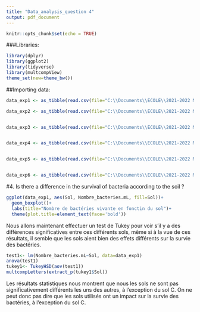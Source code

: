 ---
title: "Data_analysis_question 4"
output: pdf_document
---

```{r setup, include=FALSE}
knitr::opts_chunk$set(echo = TRUE)
```

###Libraries:

```{r}
library(dplyr)
library(ggplot2)
library(tidyverse)
library(multcompView)
theme_set(new=theme_bw())
```
##Importing data:

```{r}
data_exp1 <- as_tibble(read.csv(file="C:\\Documents\\ECOLE\\2021-2022 Montpellier SupAgro\\D4 JRL-AT\\Projects\\Experiments\\resultat_exp1.csv", header = TRUE, sep=",", dec= '.', stringsAsFactors=TRUE))

data_exp2 <- as_tibble(read.csv(file="C:\\Documents\\ECOLE\\2021-2022 Montpellier SupAgro\\D4 JRL-AT\\Projects\\Experiments\\resultat_exp2.csv", header = TRUE, sep=",", dec= '.', stringsAsFactors=TRUE))


data_exp3 <- as_tibble(read.csv(file="C:\\Documents\\ECOLE\\2021-2022 Montpellier SupAgro\\D4 JRL-AT\\Projects\\Experiments\\resultat_exp3.csv", header = TRUE, sep=",", dec= '.', stringsAsFactors=TRUE))


data_exp4 <- as_tibble(read.csv(file="C:\\Documents\\ECOLE\\2021-2022 Montpellier SupAgro\\D4 JRL-AT\\Projects\\Experiments\\resultat_exp4.csv", header = TRUE, sep=",", dec= '.', stringsAsFactors=TRUE))


data_exp5 <- as_tibble(read.csv(file="C:\\Documents\\ECOLE\\2021-2022 Montpellier SupAgro\\D4 JRL-AT\\Projects\\Experiments\\resultat_exp5.csv", header = TRUE, sep=",", dec= '.', stringsAsFactors=TRUE))


data_exp6 <- as_tibble(read.csv(file="C:\\Documents\\ECOLE\\2021-2022 Montpellier SupAgro\\D4 JRL-AT\\Projects\\Experiments\\resultat_exp6.csv", header = TRUE, sep=",", dec= '.', stringsAsFactors=TRUE))
```

#4. Is there a difference in the survival of bacteria according to the soil ?

```{r}
ggplot(data_exp1, aes(Sol, Nombre_bacteries.mL, fill=Sol))+
  geom_boxplot()+
  labs(title="Nombre de bactéries vivante en fonctin du sol")+
  theme(plot.title=element_text(face='bold'))
```

Nous allons maintenant effectuer un test de Tukey pour voir s'il y a des différences significatives entre ces différents sols, même si à la vue de ces résultats, il semble que les sols aient bien des effets différents sur la survie des bactéries. 

```{r}
test1<- lm(Nombre_bacteries.mL~Sol, data=data_exp1)
anova(test1)
tukey1<- TukeyHSD(aov(test1))
multcompLetters(extract_p(tukey1$Sol))
```

Les résultats statistiques nous montrent que nous les sols ne sont pas significativement différents les uns des autres, à l'exception du sol C. On ne peut donc pas dire que les sols utilisés ont un impact sur la survie des bactéries, à l'exception du sol C.










